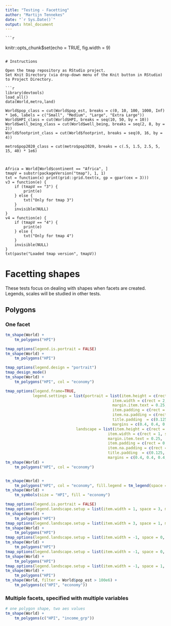 ```yaml
---
title: "Testing - Facetting"
author: "Martijn Tennekes"
date: "`r Sys.Date()`"
output: html_document
---
```

	
	```r
knitr::opts_chunk$set(echo = TRUE, fig.width = 9)
```

# Instructions

Open the tmap repository as RStudio project.
Set Knit Directory (via drop-down menu of the Knit button in RStudio) to Project Directory.

```r
library(devtools)
load_all()
data(World,metro,land)

World$pop_class = cut(World$pop_est, breaks = c(0, 10, 100, 1000, Inf) * 1e6, labels = c("Small", "Medium", "Large", "Extra Large"))					   
World$HPI_class = cut(World$HPI, breaks = seq(10, 50, by = 10))
World$well_being_class = cut(World$well_being, breaks = seq(2, 8, by = 2))
World$footprint_class = cut(World$footprint, breaks = seq(0, 16, by = 4))

metro$pop2020_class = cut(metro$pop2020, breaks = c(.5, 1.5, 2.5, 5, 15, 40) * 1e6)



Africa = World[World$continent == "Africa", ]
tmapV = substr(packageVersion("tmap"), 1, 1)
txt = function(x) print(grid::grid.text(x, gp = gpar(cex = 3)))
v3 = function(e) {
	if (tmapV == "3") {
		print(e)
	} else {
		txt("Only for tmap 3")
	}
	invisible(NULL)
}
v4 = function(e) {
	if (tmapV == "4") {
		print(e)
	} else {
		txt("Only for tmap 4")
	}
	invisible(NULL)
}
txt(paste("Loaded tmap version", tmapV))
```

# Facetting shapes

These tests focus on dealing with shapes when facets are created.
Legends, scales will be studied in other tests.

## Polygons

### One facet

```r
tm_shape(World) +
	tm_polygons("HPI")
```

```r
tmap_options(legend.is.portrait = FALSE)
tm_shape(World) +
	tm_polygons("HPI")
```


```r
tmap_options(legend.design = "portrait")
tmap_design_mode()
tm_shape(World) +
	tm_polygons("HPI", col = "economy")

tmap_options(legend.frame=TRUE,
			legend.settings = list(portrait = list(item.height = c(rect = 2, symbols = 1, gradient = 1.8),
											   item.width = c(rect = 2, symbols = 1, gradient = 1),
											   margin.item.text = 0.25,
											   item.padding = c(rect = 0.2, symbols = 0.3, gradient = 0),
											   item.na.padding = c(rect = 0.2, symbols = 0.3, gradient = 0.3),
											   title.padding  = c(0.125, 0, 0.25, 0),
											   margins = c(0.4, 0.4, 0.75, 0.4)),
							   landscape = list(item.height = c(rect = 1, symbols = 1, gradient = 1.8),
							   				 item.width = c(rect = 1, symbols = 1, gradient = 1),
							   				 margin.item.text = 0.25,
							   				 item.padding = c(rect = 0.2, symbols = 0.3, gradient = 0),
							   				 item.na.padding = c(rect = 0.2, symbols = 0.3, gradient = 0.3),
							   				 title.padding  = c(0.125, 0, 0.25, 0),
							   				 margins = c(0.4, 0.4, 0.4, 0.4))))
tm_shape(World) +
	tm_polygons("HPI", col = "economy")


tm_shape(World) +
	tm_polygons("HPI", col = "economy", fill.legend = tm_legend(space = 0, space.na = 4))
tm_shape(World) +
	tm_symbols(size = "HPI", fill = "economy")

```


```r
tmap_options(legend.is.portrait = FALSE)
tmap_options(legend.landscape.setup = list(item.width = 1, space = 3, margin = 1))
tm_shape(World) +
	tm_polygons("HPI")
tmap_options(legend.landscape.setup = list(item.width = 3, space = 1, margin = 1))
tm_shape(World) +
	tm_polygons("HPI")
tmap_options(legend.landscape.setup = list(item.width = -1, space = 0, margin = 1))
tm_shape(World) +
	tm_polygons("HPI")
tmap_options(legend.landscape.setup = list(item.width = -1, space = 0, margin = 0))
tm_shape(World) +
	tm_polygons("HPI")
tmap_options(legend.landscape.setup = list(item.width = -1, space = 1, margin = 0))
tm_shape(World) +
	tm_polygons("HPI")
tm_shape(World, filter = World$pop_est > 100e6) +
	tm_polygons(c("HPI", "economy"))

```




### Multiple facets, specified with multiple variables

```r
# one polygon shape, two aes values
tm_shape(World) +
	tm_polygons(c("HPI", "income_grp"))
```

